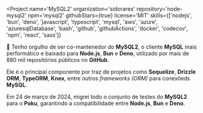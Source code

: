 
<Project
  name='MySQL2'
  organization='sidorares'
  repository='node-mysql2'
  npm='mysql2'
  githubStars={true}
  license='MIT'
  skills={['nodejs', 'bun', 'deno', 'javascript', 'typescript', 'mysql', 'aws', 'azure', 'azuresqlDatabase', 'bash', 'github', 'githubActions', 'docker', 'codecov', 'npm', 'react', 'sass']}
>

🐬 Tenho orgulho de ser co-mantenedor do **MySQL2**, o cliente **MySQL** mais performático e baixado para **Node.js**, **Bun** e **Deno**, utilizado por <SafeLink to='https://github.com/sidorares/node-mysql2/network/dependents'>mais de 880 mil repositórios públicos</SafeLink> no **GitHub**.

Ele é o principal componente por traz de projetos como **Sequelize**, **Drizzle ORM**, **TypeORM**, **Knex**, entre outros _frameworks (ORM)_ para conexõeds **MySQL**.

Em 24 de março de 2024, migrei todo o conjunto de testes do **MySQL2** para o **Poku**, garantindo a compatibilidade entre **Node.js**, **Bun** e **Deno**.

</Project>
